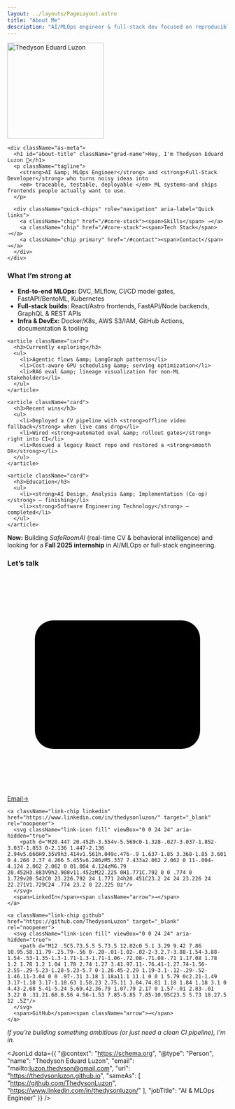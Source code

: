 ```yaml
---
layout: ../layouts/PageLayout.astro
title: "About Me"
description: "AI/MLOps engineer & full-stack dev focused on reproducible ML and pragmatic DX."
---
```



<section className="about-spotlight reveal" aria-labelledby="about-title">
  <div className="as-accents" aria-hidden="true">
    <span className="beam a"></span>
    <span className="beam b"></span>
    <span className="bokeh"></span>
  </div>

  <div className="as-card">
    <div className="avatar-wrap">
      <img
        src={headshot.src}
        alt="Thedyson Eduard Luzon"
        width="220"
        height="220"
        className="headshot"
        id="about-avatar"
      />
      <span className="avatar-glow" aria-hidden="true"></span>
    </div>

    <div className="as-meta">
      <h1 id="about-title" className="grad-name">Hey, I'm Thedyson Eduard Luzon 👋</h1>
      <p className="tagline">
        <strong>AI &amp; MLOps Engineer</strong> and <strong>Full-Stack Developer</strong> who turns noisy ideas into
        <em> traceable, testable, deployable </em> ML systems—and ships frontends people actually want to use.
      </p>

      <div className="quick-chips" role="navigation" aria-label="Quick links">
        <a className="chip" href="/#core-stack"><span>Skills</span> →</a>
        <a className="chip" href="/#core-stack"><span>Tech Stack</span> →</a>
        <a className="chip primary" href="/#contact"><span>Contact</span> →</a>
      </div>
    </div>
  </div>

  <div className="hairline" aria-hidden="true"></div>
</section>

<section className="about body">
  <div className="about-grid">
    <article className="card">
      <h3>What I’m strong at</h3>
      <ul>
        <li><strong>End-to-end MLOps:</strong> DVC, MLflow, CI/CD model gates, FastAPI/BentoML, Kubernetes</li>
        <li><strong>Full-stack builds:</strong> React/Astro frontends, FastAPI/Node backends, GraphQL &amp; REST APIs</li>
        <li><strong>Infra &amp; DevEx:</strong> Docker/K8s, AWS S3/IAM, GitHub Actions, documentation &amp; tooling</li>
      </ul>
    </article>

    <article className="card">
      <h3>Currently exploring</h3>
      <ul>
        <li>Agentic flows &amp; LangGraph patterns</li>
        <li>Cost-aware GPU scheduling &amp; serving optimization</li>
        <li>RAG eval &amp; lineage visualization for non-ML stakeholders</li>
      </ul>
    </article>

    <article className="card">
      <h3>Recent wins</h3>
      <ul>
        <li>Deployed a CV pipeline with <strong>offline video fallback</strong> when live cams drop</li>
        <li>Wired <strong>automated eval &amp; rollout gates</strong> right into CI</li>
        <li>Rescued a legacy React repo and restored a <strong>smooth DX</strong></li>
      </ul>
    </article>

    <article className="card">
      <h3>Education</h3>
      <ul>
        <li><strong>AI Design, Analysis &amp; Implementation (Co-op)</strong> — finishing</li>
        <li><strong>Software Engineering Technology</strong> — completed</li>
      </ul>
    </article>
  </div>

  <aside className="now">
    <p><strong>Now:</strong> Building <em>SafeRoomAI</em> (real-time CV &amp; behavioral intelligence) and looking for a <strong>Fall 2025 internship</strong> in AI/MLOps or full-stack engineering.</p>
  </aside>

  <h3>Let’s talk</h3>
  <div className="link-grid">
    <a className="link-chip email" href="mailto:luzon.thedyson@gmail.com">
      <svg className="link-icon stroke" viewBox="0 0 24 24" aria-hidden="true">
        <rect x="3" y="5" width="18" height="14" rx="2" ry="2" />
        <polyline points="3 7 12 13 21 7" />
      </svg>
      <span>Email</span><span className="arrow">→</span>
    </a>

    <a className="link-chip linkedin" href="https://www.linkedin.com/in/thedysonluzon/" target="_blank" rel="noopener">
      <svg className="link-icon fill" viewBox="0 0 24 24" aria-hidden="true">
        <path d="M20.447 20.452h-3.554v-5.569c0-1.328-.027-3.037-1.852-3.037-1.853 0-2.136 1.447-2.136 2.94v5.666H9.35V9h3.414v1.561h.049c.476-.9 1.637-1.85 3.368-1.85 3.601 0 4.266 2.37 4.266 5.455v6.286zM5.337 7.433a2.062 2.062 0 11-.004-4.124 2.062 2.062 0 01.004 4.124zM6.79 20.452H3.883V9h2.908v11.452zM22.225 0H1.771C.792 0 0 .774 0 1.729v20.542C0 23.226.792 24 1.771 24h20.451C23.2 24 24 23.226 24 22.271V1.729C24 .774 23.2 0 22.225 0z"/>
      </svg>
      <span>LinkedIn</span><span className="arrow">→</span>
    </a>

    <a className="link-chip github" href="https://github.com/ThedysonLuzon" target="_blank" rel="noopener">
      <svg className="link-icon fill" viewBox="0 0 24 24" aria-hidden="true">
        <path d="M12 .5C5.73.5.5 5.73.5 12.02c0 5.1 3.29 9.42 7.86 10.95.58.11.79-.25.79-.56 0-.28-.01-1.02-.02-2-3.2.7-3.88-1.54-3.88-1.54-.53-1.35-1.3-1.71-1.3-1.71-1.06-.72.08-.71.08-.71 1.17.08 1.78 1.2 1.78 1.2 1.04 1.78 2.74 1.27 3.41.97.11-.76.41-1.27.74-1.56-2.55-.29-5.23-1.28-5.23-5.7 0-1.26.45-2.29 1.19-3.1-.12-.29-.52-1.46.11-3.04 0 0 .97-.31 3.18 1.18a11.1 11.1 0 0 1 5.79 0c2.21-1.49 3.17-1.18 3.17-1.18.63 1.58.23 2.75.11 3.04.74.81 1.18 1.84 1.18 3.1 0 4.43-2.68 5.41-5.24 5.69.42.36.79 1.07.79 2.17 0 1.57-.01 2.83-.01 3.22 0 .31.21.68.8.56 4.56-1.53 7.85-5.85 7.85-10.95C23.5 5.73 18.27.5 12 .5Z"/>
      </svg>
      <span>GitHub</span><span className="arrow">→</span>
    </a>
  </div>

  <p className="about-footnote"><em>If you’re building something ambitious (or just need a clean CI pipeline), I’m in.</em></p>
</section>

<JsonLd
  data={{
    "@context": "https://schema.org",
    "@type": "Person",
    "name": "Thedyson Eduard Luzon",
    "email": "mailto:luzon.thedyson@gmail.com",
    "url": "https://thedysonluzon.github.io",
    "sameAs": [
      "https://github.com/ThedysonLuzon",
      "https://www.linkedin.com/in/thedysonluzon/"
    ],
    "jobTitle": "AI & MLOps Engineer"
  }}
/>

<AvatarParallax />
